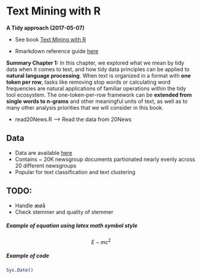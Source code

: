 # Text Mining with R
__A Tidy approach (2017-05-07)__

* See book [Text Mining with R](http://tidytextmining.com/)  

* Rmarkdown reference guide [here](https://www.rstudio.com/wp-content/uploads/2015/03/rmarkdown-reference.pdf)  


__Summary Chapter 1:__
In this chapter, we explored what we mean by tidy data when it comes to text, and how tidy data principles can be applied to __natural language processing__. When text is organized in a format with __one token per row__, tasks like removing stop words or calculating word frequencies are natural applications of familiar operations within the tidy tool ecosystem. The one-token-per-row framework can be __extended from single words to n-grams__ and other meaningful units of text, as well as to many other analysis priorities that we will consider in this book.


* read20News.R --> Read the data from 20News

## Data
* Data are available [here](http://qwone.com/~jason/20Newsgroups/)
* Contains ~ 20K newsgroup documents partionated nearly evenly across 20 different newsgroups
* Popular for text classification and text clustering  


## TODO:
* Handle æøå
* Check stemmer and quality of stemmer




##### Example of equation using latex math symbol style
$$E- mc^{2} $$


##### Example of code

``` r
Sys.Date()
```